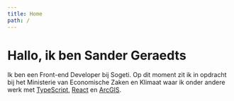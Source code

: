 ```yaml
---
title: Home
path: /
---
```



<Center>
  <Avatar />
</Center>

# Hallo, ik ben Sander Geraedts

Ik ben een Front-end Developer bij Sogeti. Op dit moment zit ik in opdracht bij het Ministerie van Economische Zaken en Klimaat waar ik onder andere werk met [TypeScript](https://www.typescriptlang.org/), [React](https://reactjs.org/) en [ArcGIS](https://www.arcgis.com/index.html).
